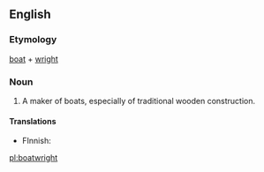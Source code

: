==English==

===Etymology===
[[boat]] + [[wright]]
===Noun===
{{en-noun}}

# A maker of boats, especially of traditional wooden construction.

====Translations====
{{trans-top|maker of wooden boats}}
* FInnish: {{t|fi|veneenveistäjä}}
{{trans-mid}}
{{trans-bottom}}

[[pl:boatwright]]